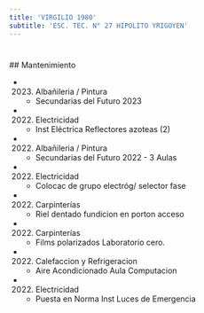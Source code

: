 ```yaml
---
title: 'VIRGILIO 1980'
subtitle: 'ESC. TEC. N° 27 HIPOLITO YRIGOYEN'
---
```


#


 ## Mantenimiento

*  (2023) Albañileria / Pintura 
    + Secundarias del Futuro 2023

*  (2022) Electricidad 
    + Inst Eléctrica Reflectores azoteas (2)

*  (2022) Albañileria / Pintura 
    + Secundarias del Futuro 2022 - 3 Aulas

*  (2022) Electricidad 
    + Colocac de grupo electróg/ selector fase

*  (2022) Carpinterías 
    + Riel dentado fundicion en porton acceso

*  (2022) Carpinterías 
    + Films polarizados Laboratorio cero.

*  (2022) Calefaccion y Refrigeracion 
    + Aire Acondicionado Aula Computacion

*  (2022) Electricidad 
    + Puesta en Norma Inst Luces de Emergencia




